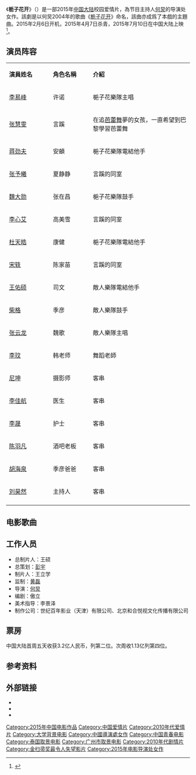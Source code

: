 {{Infobox Film
| 片名     = 栀子花开
| 电影原名 = {{lang|en|''Forever Young''}}
| 图像     = Zhi zi hua kai 2015.jpg
| 图像大小 = 250px
| 图像说明 = 预告海报
| 副标题   = 不怀旧，正青春
| 导演     = [[何炅|何炅]]
| 监制     = [[黄磊|黄磊]]
| 制片     = 王硕
| 编剧     = 傲立
| 剧本     = 
| 故事     = 
| 原著     = 
| 旁白     = 
| 统筹     = 
| 主演     = {{ubl|[[李易峰|李易峰]]|[[张慧雯_(中国演员)|张慧雯]]|[[蒋劲夫|蒋劲夫]]|[[张予曦|张予曦]]|[[魏大勋|魏大勋]]|[[李心艾|李心艾]]}}
| 配乐     = 
| 片尾曲   = 《栀子花开》 - 何炅、王诗龄
| 摄影     = 
| 剪辑     = 
| 制片商   = 世纪百年影业（天津）有限公司<br />北京和合悦视文化传播有限公司
| 片长     = 107分钟
| 产地     = {{中國大陸電影產地}}
| 语言     = [[汉语普通话|汉语普通话]]
| 上映日期 = {{Film date|2015|7|10|{{Flagicon|CHN}} 中国大陆}}{{Film date|2015|7|10|{{Flagicon|USA}} 美国本土}}
| 发行商   = 世纪百年影业（天津）有限公司<br />北京和合悦视文化传播有限公司
| 发行日期 = 
| 公映许可 = {{SARFT|故|2015|267}}
| 预算     = 
| 票房     = 3.89亿人民币
| 前集     = 
| 续集     = 
| 中国大陆片名 = 
| 香港片名 = 
| 澳门片名 = 
| 台湾片名 = 
| 新马片名 = 
| 官方网站 = 
}}

《'''栀子花开'''》（{{lang-en|'''''Forever Young'''''}}）是一部2015年[[中国大陆|中国大陆]]校园爱情片，為节目主持人[[何炅|何炅]]的导演处女作。該劇是以何炅2004年的歌曲《[[栀子花开_(歌曲)|栀子花开]]》命名，該曲亦成爲了本戲的主題曲。2015年2月6日开机，2015年4月7日杀青，2015年7月10日在中国大陆上映<ref>{{cite web|title=《栀子花开》宣布定档7月10日 被称“青春高颜值”|work=人民网|url=http://media.people.com.cn/n/2015/0411/c14677-26829650.html|date=2015-04-11|accessdate=2015-06-01|archive-date=2016-03-04|archive-url=https://web.archive.org/web/20160304083819/http://media.people.com.cn/n/2015/0411/c14677-26829650.html|dead-url=no}}</ref>。

== 演员阵容 ==
{|class="wikitable" width="60%"
|- style="background:#AFC7BA; color:snow" align=center
|style="width:22%"|'''演員姓名'''||style="width:20%"|'''角色名稱'''||style="width:50%"|'''介紹'''
|-
! [[李易峰|李易峰]]
! 许诺
| 梔子花樂隊主唱
|-
! [[张慧雯_(中国演员)|张慧雯]]
!言蹊
| 在追[[芭蕾舞|芭蕾舞]]夢的女孩，一直希望到巴黎學習芭蕾舞
|-
! [[蒋劲夫|蒋劲夫]]
! 安頔
| 梔子花樂隊電結他手
|-
! [[张予曦|张予曦]]
! 夏静静
| 言蹊的同室
|-
! [[魏大勋|魏大勋]]
! 张在昌
| 梔子花樂隊鼓手
|-
! [[李心艾|李心艾]]
! 高美雪
| 言蹊的同室
|-
! [[杜天皓|杜天皓]]
! 康健
|梔子花樂隊電結他手
|-
! [[宋轶|宋轶]]
! 陈家苗
|言蹊的同室
|-
! [[王佑硕|王佑硕]]
! 司文
| 敵人樂隊電結他手
|-
! [[柴格|柴格]]
! 季彦
| 敵人樂隊鼓手
|-
! [[张云龙_(演员)|张云龙]]
! 魏歌
| 敵人樂隊主唱
|-
! [[李玟|李玟]]
! 韩老师
| 舞蹈老師
|-
! [[尼坤|尼坤]]
! 摄影师
| 客串
|-
! [[李佳航|李佳航]]
! 医生
| 客串
|-
! [[李晟_(演員)|李晟]]
! 护士
| 客串
|-
! [[陈羽凡|陈羽凡]]
! 酒吧老板
| 客串
|-
! [[胡海泉|胡海泉]]
! 季彦爸爸
| 客串
|-
! [[刘昊然|刘昊然]]
! 主持人
| 客串
|-
|}

== 电影歌曲 ==
{{Tracklist
| collapsed       = 
| headline        = 电影原声带
| extra_column    = 演唱
| total_length    = 
| all_writing     = 
| all_lyrics      = 
| all_music       = 

| title1          = 栀子花开
| note1           = 主题曲
| writer1         = 
| lyrics1         = 吴娈
| music1          = 吴娈
| arranger1       = 
| extra1          = 何炅、王诗龄
| length1         = 4:11

| title2          = 再见再见
| note2           = 插曲
| writer2         = 
| lyrics2         = 逃跑计划
| music2          = 逃跑计划
| arranger2       = 
| extra2          = 李易峰、蒋劲夫、魏大勋、杜天皓、柴格、张云龙、王佑硕
| length2         = 5:08

| title3          = 年少有你
| note3           = 插曲
| writer3         = 
| lyrics3         = 好妹妹乐队
| music3          = 好妹妹乐队
| arranger3       = 
| extra3          = 李易峰
| length3         = 4:36

| title4          = 另一个自己
| note4           = 推广曲
| writer4         = 
| lyrics4         = 好妹妹乐队、吴梦知、何炅
| music4          = 好妹妹乐队
| arranger4       = 
| extra4          = 何炅
| length4         = 5:25
}}

== 工作人员 ==
*总制片人：王硕
*总策划：[[彭宇|彭宇]]
*制片人：王立学
*监制：[[黄磊|黄磊]]
*导演：[[何炅|何炅]]
*编剧：傲立
*美术指导：李景泽
*制作公司：世纪百年影业（天津）有限公司、北京和合悦视文化传播有限公司

== 票房 ==
中国大陆首周五天收获3.2亿人民币，列第二位。次周收1.13亿列第四位。

== 参考资料 ==
{{reflist}}

== 外部链接 ==
* {{Sinaweibo|5278134185|电影栀子花开2015}}{{zh-cn}}
* {{douban|title=栀子花开}}
* {{Mtime|217296|栀子花开}}

{{電影台灣首播
|電視台 = [[电影频道_(CCTV-6)|CCTV-6]]
|播放檔次 = 晚间六点档
|節目名稱 = 栀子花开
|日期 = 2016年7月20日
}}
{{金扫帚奖最令人失望影片}}
{{DEFAULTSORT:Zhi栀}}
[[Category:2015年中国电影作品|Category:2015年中国电影作品]]
[[Category:中国爱情片|Category:中国爱情片]]
[[Category:2010年代爱情片|Category:2010年代爱情片]]
[[Category:大学背景电影|Category:大学背景电影]]
[[Category:中國導演處女作|Category:中國導演處女作]]
[[Category:中国青春电影|Category:中国青春电影]]
[[Category:泰国取景电影|Category:泰国取景电影]]
[[Category:广州市取景电影|Category:广州市取景电影]]
[[Category:2010年代剧情片|Category:2010年代剧情片]]
[[Category:金扫帚奖最令人失望影片|Category:金扫帚奖最令人失望影片]]
[[Category:2015年电影导演处女作|Category:2015年电影导演处女作]]
